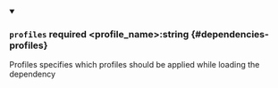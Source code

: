 
<details className="config-field" data-expandable="false" open>
<summary>

### `profiles` <span className="config-field-required" data-required="false">required</span> <span className="config-field-type">&lt;profile_name&gt;:string</span> <span className="config-field-default"></span> <span className="config-field-enum"></span> {#dependencies-profiles}

Profiles specifies which profiles should be applied while loading the dependency

</summary>



</details>
